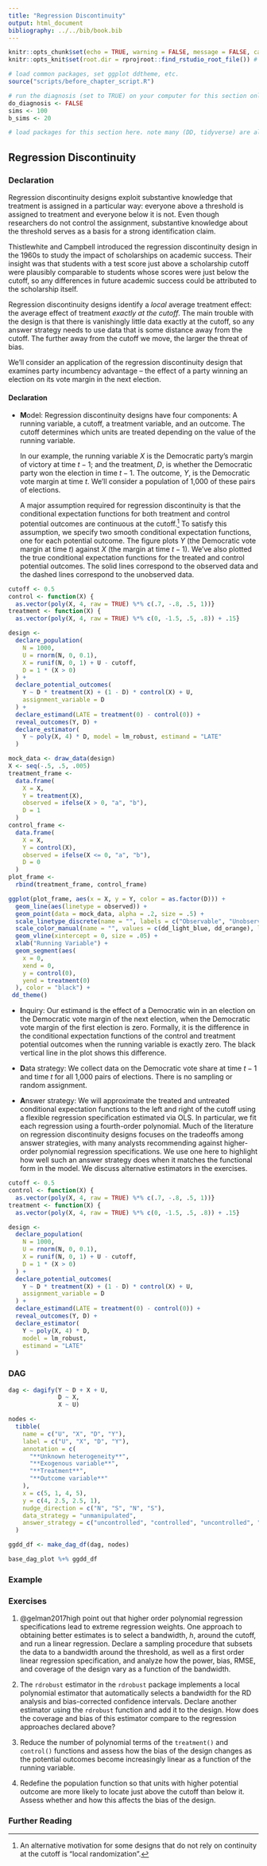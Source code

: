 ```yaml
---
title: "Regression Discontinuity"
output: html_document
bibliography: ../../bib/book.bib 
---
```


<!-- note do_bookdown is set in index.rmd, so we know if you're running just this .Rmd or compiling the book-->
```r
knitr::opts_chunk$set(echo = TRUE, warning = FALSE, message = FALSE, cache = FALSE)
knitr::opts_knit$set(root.dir = rprojroot::find_rstudio_root_file()) # files are all relative to RStudio project home
```

```r
# load common packages, set ggplot ddtheme, etc.
source("scripts/before_chapter_script.R")
```

<!-- start post here, do not edit above -->

```r
# run the diagnosis (set to TRUE) on your computer for this section only before pushing to Github. no diagnosis will ever take place on github.
do_diagnosis <- FALSE
sims <- 100
b_sims <- 20
```

```r
# load packages for this section here. note many (DD, tidyverse) are already available, see scripts/package-list.R
```

## Regression Discontinuity {#RDD}

### Declaration

Regression discontinuity designs exploit substantive knowledge that treatment is assigned in a particular way: everyone above a threshold is assigned to treatment and everyone below it is not. Even though researchers do not control the assignment, substantive knowledge about the threshold serves as a basis for a strong identification claim.

Thistlewhite and Campbell introduced the regression discontinuity design in the 1960s to study the impact of scholarships on academic success. Their insight was that students with a test score just above a scholarship cutoff were plausibly comparable to students whose scores were just below the cutoff, so any differences in future academic success could be attributed to the scholarship itself.

Regression discontinuity designs identify a *local* average treatment effect: the average effect of treatment *exactly at the cutoff*. The main trouble with the design is that there is vanishingly little data exactly at the cutoff, so any answer strategy needs to use data that is some distance away from the cutoff. The further away from the cutoff we move, the larger the threat of bias.

We'll consider an application of the regression discontinuity design that examines party incumbency advantage -- the effect of a party winning an election on its vote margin in the next election.

#### Declaration

  - **M**odel: Regression discontinuity designs have four components: A running variable, a cutoff, a treatment variable, and an outcome. The cutoff determines which units are treated depending on the value of the running variable.
  
    In our example, the running variable $X$ is the Democratic party's margin of victory at time $t-1$; and the treatment, $D$, is whether the Democratic party won the election in time $t-1$. The outcome, $Y$, is the Democratic vote margin at time $t$. We'll consider a population of 1,000 of these pairs of elections.
    
    A major assumption required for regression discontinuity is that the conditional expectation functions for both treatment and control potential outcomes are continuous at the cutoff.^[An alternative motivation for some designs that do not rely on continuity at the cutoff is "local randomization".] To satisfy this assumption, we specify two smooth conditional expectation functions, one for each potential outcome. The figure plots $Y$ (the Democratic vote margin at time $t$) against $X$ (the margin at time $t-1$). We've also plotted the true conditional expectation functions for the treated and control potential outcomes. The solid lines correspond to the observed data and the dashed lines correspond to the unobserved data.
    
```r

cutoff <- 0.5
control <- function(X) {
  as.vector(poly(X, 4, raw = TRUE) %*% c(.7, -.8, .5, 1))}
treatment <- function(X) {
  as.vector(poly(X, 4, raw = TRUE) %*% c(0, -1.5, .5, .8)) + .15}

design <-
  declare_population(
    N = 1000,
    U = rnorm(N, 0, 0.1),
    X = runif(N, 0, 1) + U - cutoff,
    D = 1 * (X > 0)
  ) +
  declare_potential_outcomes(
    Y ~ D * treatment(X) + (1 - D) * control(X) + U,
    assignment_variable = D
  ) +
  declare_estimand(LATE = treatment(0) - control(0)) +
  reveal_outcomes(Y, D) +
  declare_estimator(
    Y ~ poly(X, 4) * D, model = lm_robust, estimand = "LATE"
  )

mock_data <- draw_data(design)
X <- seq(-.5, .5, .005)
treatment_frame <-
  data.frame(
    X = X,
    Y = treatment(X),
    observed = ifelse(X > 0, "a", "b"),
    D = 1
  )
control_frame <-
  data.frame(
    X = X,
    Y = control(X),
    observed = ifelse(X <= 0, "a", "b"),
    D = 0
  )
plot_frame <-
  rbind(treatment_frame, control_frame)
```

```r
ggplot(plot_frame, aes(x = X, y = Y, color = as.factor(D))) +
  geom_line(aes(linetype = observed)) +
  geom_point(data = mock_data, alpha = .2, size = .5) +
  scale_linetype_discrete(name = "", labels = c("Observable", "Unobservable")) +
  scale_color_manual(name = "", values = c(dd_light_blue, dd_orange), labels = c("Untreated","Treated")) +
  geom_vline(xintercept = 0, size = .05) +
  xlab("Running Variable") +
  geom_segment(aes(
    x = 0,
    xend = 0,
    y = control(0),
    yend = treatment(0)
  ), color = "black") +
 dd_theme()
```

- **I**nquiry: Our estimand is the effect of a Democratic win in an election on the Democratic vote margin of the next election, when the Democratic vote margin of the first election is zero. Formally, it is the difference in the conditional expectation functions of the control and treatment potential outcomes when the running variable is exactly zero. The black vertical line in the plot shows this difference.

- **D**ata strategy: We collect data on the Democratic vote share at time $t-1$ and time $t$ for all 1,000 pairs of elections. There is no sampling or random assignment.

- **A**nswer strategy: We will approximate the treated and untreated conditional expectation functions to the left and right of the cutoff using a flexible regression specification estimated via OLS. In particular, we fit each regression using a fourth-order polynomial. Much of the literature on regression discontinuity designs focuses on the tradeoffs among answer strategies, with many analysts recommending against higher-order polynomial regression specifications. We use one here to highlight how well such an answer strategy does when it matches the functional form in the model. We discuss alternative estimators in the exercises. 

```r
cutoff <- 0.5
control <- function(X) {
  as.vector(poly(X, 4, raw = TRUE) %*% c(.7, -.8, .5, 1))}
treatment <- function(X) {
  as.vector(poly(X, 4, raw = TRUE) %*% c(0, -1.5, .5, .8)) + .15}

design <-
  declare_population(
    N = 1000,
    U = rnorm(N, 0, 0.1),
    X = runif(N, 0, 1) + U - cutoff,
    D = 1 * (X > 0)
  ) +
  declare_potential_outcomes(
    Y ~ D * treatment(X) + (1 - D) * control(X) + U, 
    assignment_variable = D
  ) +
  declare_estimand(LATE = treatment(0) - control(0)) +
  reveal_outcomes(Y, D) +
  declare_estimator(
    Y ~ poly(X, 4) * D, 
    model = lm_robust, 
    estimand = "LATE"
  )
```


### DAG

```r
dag <- dagify(Y ~ D + X + U,
              D ~ X,
              X ~ U)

nodes <-
  tibble(
    name = c("U", "X", "D", "Y"),
    label = c("U", "X", "D", "Y"),
    annotation = c(
      "**Unknown heterogeneity**",
      "**Exogenous variable**",
      "**Treatment**",
      "**Outcome variable**"
    ),
    x = c(5, 1, 4, 5),
    y = c(4, 2.5, 2.5, 1), 
    nudge_direction = c("N", "S", "N", "S"),
    data_strategy = "unmanipulated",
    answer_strategy = c("uncontrolled", "controlled", "uncontrolled", "uncontrolled")
  )

ggdd_df <- make_dag_df(dag, nodes)

base_dag_plot %+% ggdd_df
```

### Example


### Exercises

1. @gelman2017high point out that higher order polynomial regression specifications lead to extreme regression weights. One approach to obtaining better estimates is to select a bandwidth, $h$, around the cutoff, and run a linear regression. Declare a sampling procedure that subsets the data to a bandwidth around the threshold, as well as a first order linear regression specification, and analyze how the power, bias, RMSE, and coverage of the design vary as a function of the bandwidth. 
  
2. The `rdrobust` estimator in the `rdrobust` package implements a local polynomial estimator that automatically selects a bandwidth for the RD analysis and bias-corrected confidence intervals. Declare another estimator using the `rdrobust` function and add it to the design. How does the coverage and bias of this estimator compare to the regression approaches declared above?

3. Reduce the number of polynomial terms of the `treatment()` and `control()` functions and assess how the bias of the design changes as the potential outcomes become increasingly linear as a function of the running variable.
  
4. Redefine the population function so that units with higher potential outcome are more likely to locate just above the cutoff than below it. Assess whether and how this affects the bias of the design.

### Further Reading

<!-- Since its rediscovery by social scientists in the late 1990s, the regression discontinuity design has been widely used to study diverse causal effects such as: prison on recidivism (@Ojmarrh2017); China's one child policy on human capital (@qin2017); eligibility for World Bank loans on political liberalization (@carnegie2017international); and anti-discrimination laws on minority employment (@hahn1999evaluating). -->

<!-- We've discussed a "sharp" regression discontinuity design in which all units above the threshold were treated and all units below were untreated. In fuzzy regression discontinuity designs, some units above the cutoff remain untreated or some units below take treatment. This setting is analogous to experiments that experience noncompliance and may require instrumental variables approaches to the answer strategy. -->

<!-- Geographic regression discontinuity designs use distance to a border as the running variable: units on one side of the border are treated and units on the other are untreated. @keele2016natural use such a design to study whether voters are more likely to turn out when they have the opportunity to vote directly on legislation on so-called ballot initiatives. A complication of this design is how to measure distance to the border in two dimensions. -->

<!-- - @sekhon2016understanding -->
<!-- - @delacuesta2016 -->

